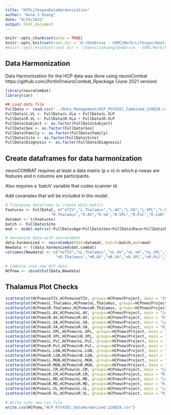 ```yaml
---
title: "HCPLifespanDataHarmonization"
author: "Anna S Huang"
date: "8/29/2022"
output: html_document
---
```


```r
knitr::opts_chunk$set(echo = TRUE)
knitr::opts_knit$set(root.dir = 'D:/OneDrive - VUMC/Work/Lifespan/Analysis/')
#knitr::opts_knit$set(root.dir = "/Users/ashuang/OneDrive - VUMC/Work/HCP/Analysis/")
```

## Data Harmonization

Data Harmonization for the HCP data was done using neuroCombat https://github.com/Jfortin1/neuroCombat_Rpackage (June 2021 version)

```r
library(neuroCombat)
library(car)

## Load data file
FullData <- read.csv("../Data_Management/HCP_PSYXSEC_Combined_220829.csv")
FullData$L.VL <- FullData$L.VLa + FullData$L.VLP
FullData$R.VL <- FullData$R.VLa + FullData$R.VLP
FullData$Subject <- as.factor(FullData$Subject)
FullData$Sex <- as.factor(FullData$Sex)
FullData$Family <- as.factor(FullData$Family)
FullData$Site <- as.factor(FullData$Site)
FullData$Diagnosis <- as.factor(FullData$Diagnosis)
```

## Create dataframes for data harmonization

neuroCOMBAT requires at least a data matrix (p x n) in which p rowas are features and n columns are participants. 

Also requires a 'batch' variable that codes scanner id.

Add covariates that will be included in the model.


```r
# Transpose dataframe to create data matrix
Features <- FullData[, c("eTIV","L.Thalamus","L.AV","L.VA","L.VPL","L.Pul","L.LGN","L.MGN","L.CM","L.MD","L.VL",
                    "R.Thalamus","R.AV","R.VA","R.VPL","R.Pul","R.LGN","R.MGN","R.CM","R.MD","R.VL")]
datamat <- t(Features)
batch <- FullData$Site
mod <- model.matrix(~FullData$Age+FullData$Sex+FullData$Race+FullData$Diagnosis)
```

```r
# Harmonize data with neuroCombat
data.harmonized <- neuroCombat(dat=datamat, batch=batch,mod=mod)
Newdata <- t(data.harmonized$dat.combat)
colnames(Newdata) <- c("neTIV","nL.Thalamus","nL.AV","nL.VA","nL.VPL","nL.Pul","nL.LGN","nL.MGN","nL.CM","nL.MD","nL.VL",
                      "nR.Thalamus","nR.AV","nR.VA","nR.VPL","nR.Pul","nR.LGN","nR.MGN","nR.CM","nR.MD","nR.VL")
```

```r
# Combine into new HCP data
HCPnew <- cbind(FullData,Newdata)
```

## Thalamus Plot Checks

```r
scatterplot(HCPnew$eTIV,HCPnew$neTIV, groups=HCPnew$Project, main = "ICV comparison", legend=list(coords="bottomright"))
scatterplot(HCPnew$L.Thalamus,HCPnew$nL.Thalamus, groups=HCPnew$Project, main = "Whole Left Thalamus comparison", legend=list(coords="bottomright"))
scatterplot(HCPnew$R.Thalamus,HCPnew$nR.Thalamus, groups=HCPnew$Project, main = "Whole Right Thalamus comparison", legend=list(coords="bottomright"))
scatterplot(HCPnew$L.AV,HCPnew$nL.AV, groups=HCPnew$Project, main = "Left VA comparison", legend=list(coords="bottomright"))
scatterplot(HCPnew$R.AV,HCPnew$nR.AV, groups=HCPnew$Project, main = "Right VA Thalamus comparison", legend=list(coords="bottomright"))
scatterplot(HCPnew$L.VA,HCPnew$nL.VA, groups=HCPnew$Project, main = "Left AV Thalamus comparison", legend=list(coords="bottomright"))
scatterplot(HCPnew$R.VA,HCPnew$nR.VA, groups=HCPnew$Project, main = "Right AV Thalamus comparison", legend=list(coords="bottomright"))
scatterplot(HCPnew$L.VPL,HCPnew$nL.VPL, groups=HCPnew$Project, main = "Left VPL Thalamus comparison", legend=list(coords="bottomright"))
scatterplot(HCPnew$R.VPL,HCPnew$nR.VPL, groups=HCPnew$Project, main = "Right VPL Thalamus comparison", legend=list(coords="bottomright"))
scatterplot(HCPnew$L.Pul,HCPnew$nL.Pul, groups=HCPnew$Project, main = "Left Pul Thalamus comparison", legend=list(coords="bottomright"))
scatterplot(HCPnew$R.Pul,HCPnew$nR.Pul, groups=HCPnew$Project, main = "Right Pul Thalamus comparison", legend=list(coords="bottomright"))
scatterplot(HCPnew$L.LGN,HCPnew$nL.LGN, groups=HCPnew$Project, main = "Left LGN Thalamus comparison", legend=list(coords="bottomright"))
scatterplot(HCPnew$R.LGN,HCPnew$nR.LGN, groups=HCPnew$Project, main = "Right LGN Thalamus comparison", legend=list(coords="bottomright"))
scatterplot(HCPnew$L.MGN,HCPnew$nL.MGN, groups=HCPnew$Project, main = "Left MGN Thalamus comparison", legend=list(coords="bottomright"))
scatterplot(HCPnew$R.MGN,HCPnew$nR.MGN, groups=HCPnew$Project, main = "Right MGN Thalamus comparison", legend=list(coords="bottomright"))
scatterplot(HCPnew$L.CM,HCPnew$nL.CM, groups=HCPnew$Project, main = "Left CM Thalamus comparison", legend=list(coords="bottomright"))
scatterplot(HCPnew$R.CM,HCPnew$nR.CM, groups=HCPnew$Project, main = "Right CM Thalamus comparison", legend=list(coords="bottomright"))
scatterplot(HCPnew$L.MD,HCPnew$nL.MD, groups=HCPnew$Project, main = "Left MD Thalamus comparison", legend=list(coords="bottomright"))
scatterplot(HCPnew$R.MD,HCPnew$nR.MD, groups=HCPnew$Project, main = "Right MD Thalamus comparison", legend=list(coords="bottomright"))
scatterplot(HCPnew$L.VL,HCPnew$nL.VL, groups=HCPnew$Project, main = "Left VL Thalamus comparison", legend=list(coords="bottomright"))
scatterplot(HCPnew$R.VL,HCPnew$nR.VL, groups=HCPnew$Project, main = "Right VL Thalamus comparison", legend=list(coords="bottomright"))
```


```r
# Write into new csv file
write.csv(HCPnew,"HCP_PSYXSEC_DataHarmonized_220829.csv")
```